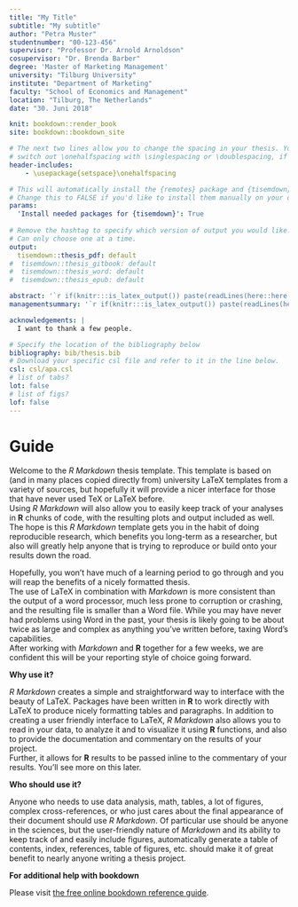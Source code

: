 ```yaml
---
title: "My Title"
subtitle: "My subtitle"
author: "Petra Muster"
studentnumber: "00-123-456"
supervisor: "Professor Dr. Arnold Arnoldson"
cosupervisor: "Dr. Brenda Barber"
degree: 'Master of Marketing Management'
university: "Tilburg University"
institute: "Department of Marketing"
faculty: "School of Economics and Management"
location: "Tilburg, The Netherlands"
date: "30. Juni 2018"

knit: bookdown::render_book
site: bookdown::bookdown_site

# The next two lines allow you to change the spacing in your thesis. You can 
# switch out \onehalfspacing with \singlespacing or \doublespacing, if desired.
header-includes:
    - \usepackage{setspace}\onehalfspacing

# This will automatically install the {remotes} package and {tisemdown}
# Change this to FALSE if you'd like to install them manually on your own.
params:
  'Install needed packages for {tisemdown}': True
  
# Remove the hashtag to specify which version of output you would like.
# Can only choose one at a time.
output:
  tisemdown::thesis_pdf: default 
#  tisemdown::thesis_gitbook: default         
#  tisemdown::thesis_word: default
#  tisemdown::thesis_epub: default

abstract: '`r if(knitr:::is_latex_output()) paste(readLines(here::here("prelims", "00-abstract.Rmd")), collapse = "\n  ")`'
managementsummary: '`r if(knitr:::is_latex_output()) paste(readLines(here::here("prelims", "00-managementsummary.Rmd")), collapse = "\n  ")`'

acknowledgements: |
  I want to thank a few people.

# Specify the location of the bibliography below
bibliography: bib/thesis.bib
# Download your specific csl file and refer to it in the line below.
csl: csl/apa.csl
# list of tabs?
lot: false
# list of figs?
lof: false
---
```


<!--
Above is the YAML (YAML Ain't Markup Language) header that includes a lot of 
metadata used to produce the document.  Be careful with spacing in this header!

If you'd prefer to not include a Dedication, for example, simply delete the section entirely, or silence them (add # before each line). 

If you have other LaTeX packages you would like to include, delete the # before header-includes and list the packages after hyphens on new lines.

If you'd like to include a comment that won't be produced in your resulting file enclose it in a block like this.

If you receive a duplicate label error after knitting, make sure to delete the index.Rmd file and then knit again.
-->

<!-- The {.unnumbered} option here means that the introduction will be 
"Chapter 0." You can also use {-} for no numbers on chapters.
For your own thesis you should delete everything below this comment.
-->

# Guide {.unnumbered}

Welcome to the _R Markdown_ thesis template. 
This template is based on (and in many places copied directly from) university LaTeX templates from a variety of sources, but hopefully it will provide a nicer interface for those that have never used TeX or LaTeX before.  
Using _R Markdown_ will also allow you to easily keep track of your analyses in **R** chunks of code, with the resulting plots and output included as well.  
The hope is this _R Markdown_ template gets you in the habit of doing reproducible research, which benefits you long-term as a researcher, but also will greatly help anyone that is trying to reproduce or build onto your results down the road.

Hopefully, you won't have much of a learning period to go through and you will reap the benefits of a nicely formatted thesis.  
The use of LaTeX in combination with _Markdown_ is more consistent than the output of a word processor, much less prone to corruption or crashing, and the resulting file is smaller than a Word file. 
While you may have never had problems using Word in the past, your thesis is likely going to be about twice as large and complex as anything you've written before, taxing Word's capabilities.  
After working with _Markdown_ and **R** together for a few weeks, we are confident this will be your reporting style of choice going forward.

<!-- 
If you're still on the fence about using _R Markdown_, check out the resource
for newbies available at <https://rbasics.netlify.com>. 
-->

**Why use it?**

_R Markdown_ creates a simple and straightforward way to interface with the beauty of LaTeX.  Packages have been written in **R** to work directly with LaTeX to produce nicely formatting tables and paragraphs.
In addition to creating a user friendly interface to LaTeX, _R Markdown_ also allows you to read in your data, to analyze it and to visualize it using **R** functions, and also to provide the documentation and commentary on the results of your project.  
Further, it allows for **R** results to be passed inline to the commentary of your results.  You'll see more on this later.  

<!-- 
Having your code and commentary all together in one place has a plethora of 
benefits!
-->

**Who should use it?**

Anyone who needs to use data analysis, math, tables, a lot of figures, complex cross-references, or who just cares about the final appearance of their document should use _R Markdown_. 
Of particular use should be anyone in the sciences, but the user-friendly nature of _Markdown_ and its ability to keep track of and easily include figures, automatically generate a table of contents, index, references, table of figures, etc. should make it of great benefit to nearly anyone writing a thesis project.

**For additional help with bookdown** 

Please visit [the free online bookdown reference guide](https://bookdown.org/yihui/bookdown/).
